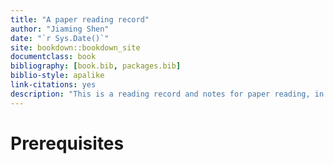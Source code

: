 ```yaml
--- 
title: "A paper reading record"
author: "Jiaming Shen"
date: "`r Sys.Date()`"
site: bookdown::bookdown_site
documentclass: book
bibliography: [book.bib, packages.bib]
biblio-style: apalike
link-citations: yes
description: "This is a reading record and notes for paper reading, in order to make me concentrate and remind of the paper I have read."
---
```


# Prerequisites {-}
